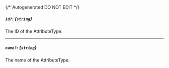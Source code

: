 {/* Autogenerated DO NOT EDIT  */}
##### `id?`: *{`string`}*
The ID of the AttributeType.

---
##### `name?`: *{`string`}*
The name of the AttributeType.

